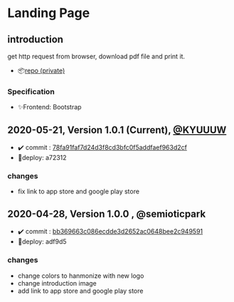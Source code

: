 # Landing Page

## introduction
get http request from browser, download pdf file and print it.
- 📦[repo (private)](https://github.com/boba-print/boba-homepage)

### Specification
- ✨Frontend: Bootstrap

## 2020-05-21, Version 1.0.1 (Current), [@KYUUUW](https://github.com/KYUUUW)
- ✔️ commit : [78fa91faf7d24d3f8cd3bfc0f5addfaef963d2cf](https://github.com/boba-print/boba-homepage/commit/78fa91faf7d24d3f8cd3bfc0f5addfaef963d2cf)
- 🚀deploy: a72312
### changes
- fix link to app store and google play store


## 2020-04-28, Version 1.0.0 , @semioticpark
- ✔️ commit : [bb369663c086ecdde3d2652ac0648bee2c949591](https://github.com/boba-print/boba-homepage/commit/bb369663c086ecdde3d2652ac0648bee2c949591)
- 🚀deploy: adf9d5
### changes
- change colors to hanmonize with new logo
- change introduction image
- add link to app store and google play store
